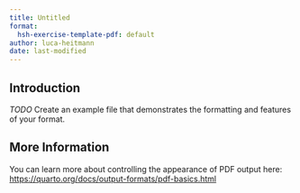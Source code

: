 ```yaml
---
title: Untitled
format:
  hsh-exercise-template-pdf: default
author: luca-heitmann
date: last-modified
---
```


## Introduction

*TODO* Create an example file that demonstrates the formatting and features of your format.

## More Information

You can learn more about controlling the appearance of PDF output here: <https://quarto.org/docs/output-formats/pdf-basics.html>

